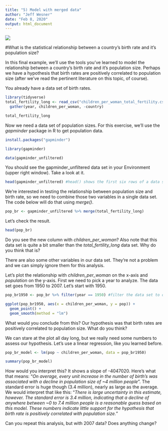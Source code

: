 ```yaml
---
title: "5) Model with merged data"
author: "Jeff Wesner"
date: "Feb 8, 2020"
output: html_document
---
```

![](data_workflow_model.png)

#What is the statistical relationship between a country's birth rate and it's population size? 

In this final example, we'll use the tools you've learned to model the relationship between a country's birth rate and it's population size. Perhaps we have a hypothesis that birth rates are positively correlated to population size (after we've read the pertinent literature on this topic, of course).

You already have a data set of birth rates.
```r
library(tidyverse)
total_fertility_long <- read_csv("children_per_woman_total_fertility.csv") %>% 
  gather(year, children_per_woman, -country)
```


```r
total_fertility_long
```

Now we need a data set of population sizes. For this exercise, we'll use the *gapminder* package in R to get population data. 
```r
install.packages("gapminder")
```
```r
library(gapminder)
```
```r
data(gapminder_unfiltered)
```

You should see the gapminder_unfiltered data set in your Environment (upper right window). Take a look at it.
```r
head(gapminder_unfiltered) #head() shows the first six rows of a data set.
```

We're interested in testing the relationship between population size and birth rate, so we need to combine those two variables in a single data set. The code below will do that using *merge()*.
```r
pop_br <- gapminder_unfiltered %>% merge(total_fertility_long)
```

Let's check the result.
```r
head(pop_br)
```

Do you see the new column with *children_per_woman*? Also note that this data set is quite a bit smaller than the *total_fertility_long* data set. Why do you think that is?

There are also some other variables in our data set. They're not a problem and we can simply ignore them for this analysis.

Let's plot the relationship with *children_per_woman* on the x-axis and *population* on the y-axis. First we need to pick a year to analyze. The data set goes from 1950 to 2007. Let's start with 1950. 

```r
pop_br1950 <- pop_br %>% filter(year == 1950) #filter the data set to only include 1950

ggplot(pop_br1950, aes(x = children_per_woman, y = pop)) +
  geom_point() +
  geom_smooth(method = "lm")
```

What would you conclude from this? Our hypothesis was that birth rates are positively correlated to population size. What do you think? 

We can stare at the plot all day long, but we really need some numbers to assess our hypothesis. Let's use a linear regression, like you learned before.

```r
pop_br_model <- lm(pop ~ children_per_woman, data = pop_br1950)

summary(pop_br_model)
```

How would you interpret this? It shows a slope of -4047020. Here's what that means: "*On average, every unit increase in the number of birth's was associated with a decline in population size of ~4 million people*". The standard error is huge though (3.4 million), nearly as large as the average. We would interpret that like this: "*There is large uncertainty in this estimate, however. The standard error is 3.4 million, indicating that a decline of anywhere between ~0 to 7.4 million people is a reasonable guess based on this model. These numbers indicate little support for the hypothesis that birth rate is positively correlated with population size.*" 

Can you repeat this analysis, but with 2007 data? Does anything change?

